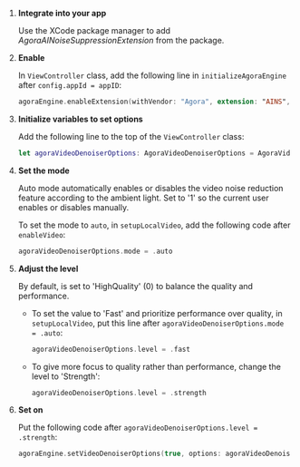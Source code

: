 

1. **Integrate <Vg k="RTEE_NS" /> into your app**

    Use the XCode package manager to add _AgoraAINoiseSuppressionExtension_ from the  **<Vpl k="PACKAGE_NAME"/>** package.

2. **Enable <Vg k="RTEE_NS" />**

    In `ViewController` class, add the following line in `initializeAgoraEngine` after `config.appId = appID`:

    ```swift
    agoraEngine.enableExtension(withVendor: "Agora", extension: "AINS", enabled: true)
    ```

3. **Initialize variables to set <Vg k="RTEE_NS" /> options**

    Add the following line to the top of the `ViewController` class:

    ```swift
    let agoraVideoDenoiserOptions: AgoraVideoDenoiserOptions = AgoraVideoDenoiserOptions()
    ```

4. **Set the <Vg k="RTEE_NS" /> mode**

    Auto mode automatically enables or disables the video noise reduction feature according to the ambient light. Set to '1' so the current user enables or disables <Vg k="RTEE_NS" /> manually.

    To set the <Vg k="RTEE_NS" /> mode to `auto`, in `setupLocalVideo`, add the following code after `enableVideo`:

     ```swift
    agoraVideoDenoiserOptions.mode = .auto
    ```

5. **Adjust the <Vg k="RTEE_NS" /> level**

    By default, <Vg k="RTEE_NS" /> is set to 'HighQuality' (0) to balance the <Vg k="RTEE_NS" /> quality and performance.

    - To set the value to 'Fast' and prioritize <Vg k="RTEE_NS" /> performance over quality, in `setupLocalVideo`, put this line after `agoraVideoDenoiserOptions.mode = .auto`:

        ```swift
        agoraVideoDenoiserOptions.level = .fast
        ```

    - To give more focus to <Vg k="RTEE_NS" /> quality rather than performance, change the level to 'Strength':

        ```swift
        agoraVideoDenoiserOptions.level = .strength
        ```

6. **Set <Vg k="RTEE_NS" /> on <Vg k="ENGINE" />**

    Put the following code after `agoraVideoDenoiserOptions.level = .strength`:

    ```swift
    agoraEngine.setVideoDenoiserOptions(true, options: agoraVideoDenoiserOptions)
    ```
